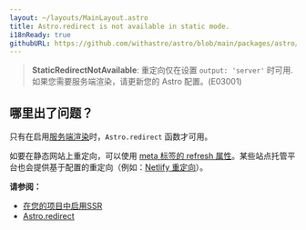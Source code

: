 ```yaml
---
layout: ~/layouts/MainLayout.astro
title: Astro.redirect is not available in static mode.
i18nReady: true
githubURL: https://github.com/withastro/astro/blob/main/packages/astro/src/core/errors/errors-data.ts
---
```


> **StaticRedirectNotAvailable**: 重定向仅在设置 `output: 'server'` 时可用. 如果您需要服务端渲染，请更新您的 Astro 配置。(E03001)

## 哪里出了问题？
只有在启用[服务端渲染](/zh-cn/guides/server-side-rendering/)时，`Astro.redirect` 函数才可用。

如要在静态网站上重定向，可以使用 [meta 标签的 refresh 属性](https://developer.mozilla.org/en-US/docs/Web/HTML/Element/meta)。某些站点托管平台也会提供基于配置的重定向（例如：[Netlify 重定向](https://docs.netlify.com/routing/redirects/)）。

**请参阅：**
-  [在您的项目中启用SSR](/zh-cn/guides/server-side-rendering/#启用-SSR)
-  [Astro.redirect](/zh-cn/guides/server-side-rendering/#astroredirect)


